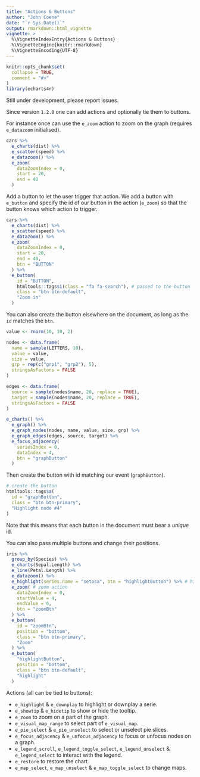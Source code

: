 ```yaml
---
title: "Actions & Buttons"
author: "John Coene"
date: "`r Sys.Date()`"
output: rmarkdown::html_vignette
vignette: >
  %\VignetteIndexEntry{Actions & Buttons}
  %\VignetteEngine{knitr::rmarkdown}
  %\VignetteEncoding{UTF-8}
---
```


```r
knitr::opts_chunk$set(
  collapse = TRUE,
  comment = "#>"
)
library(echarts4r)
```

<span class="label label-warning"><i class="fa fa-warning"></i></span> Still under development, please report issues.

Since version `1.2.0` one can add actions and optionally tie them to buttons.

For instance once can use the `e_zoom` action to zoom on the graph (requires `e_datazoom` initialised).

```r
cars %>% 
  e_charts(dist) %>% 
  e_scatter(speed) %>% 
  e_datazoom() %>% 
  e_zoom(
    dataZoomIndex = 0,
    start = 20,
    end = 40
  ) 
```

Add a button to let the user trigger that action. We add a button with `e_button` and specify the id of our button in the action (`e_zoom`) so that the button knows which action to trigger.

```r
cars %>% 
  e_charts(dist) %>% 
  e_scatter(speed) %>% 
  e_datazoom() %>% 
  e_zoom(
    dataZoomIndex = 0,
    start = 20,
    end = 40,
    btn = "BUTTON"
  ) %>% 
  e_button(
    id = "BUTTON", 
    htmltools::tags$i(class = "fa fa-search"), # passed to the button
    class = "btn btn-default",
    "Zoom in"
  )
```

You can also create the button elsewhere on the document, as long as the `id` matches the `btn`.

```r
value <- rnorm(10, 10, 2)

nodes <- data.frame(
  name = sample(LETTERS, 10),
  value = value,
  size = value,
  grp = rep(c("grp1", "grp2"), 5),
  stringsAsFactors = FALSE
)

edges <- data.frame(
  source = sample(nodes$name, 20, replace = TRUE),
  target = sample(nodes$name, 20, replace = TRUE),
  stringsAsFactors = FALSE
)

e_charts() %>% 
  e_graph() %>% 
  e_graph_nodes(nodes, name, value, size, grp) %>% 
  e_graph_edges(edges, source, target) %>% 
  e_focus_adjacency(
    seriesIndex = 0,
    dataIndex = 4,
    btn = "graphButton"
  ) 
```

Then create the button with id matching our event (`graphButton`).

```r
# create the button
htmltools::tags$a(
  id = "graphButton",
  class = "btn btn-primary",
  "Highlight node #4"
)
```

<span class="label label-warning"><i class="fa fa-warning"></i></span> Note that this means that each button in the document must bear a *unique* id.

You can also pass multiple buttons and change their positions.

```r
iris %>% 
  group_by(Species) %>% 
  e_charts(Sepal.Length) %>% 
  e_line(Petal.Length) %>% 
  e_datazoom() %>% 
  e_highlight(series.name = "setosa", btn = "highlightButton") %>% # highlight action
  e_zoom( # zoom action
    dataZoomIndex = 0,
    startValue = 4,
    endValue = 6,
    btn = "zoomBtn"
  ) %>% 
  e_button(
    id = "zoomBtn",
    position = "bottom",
    class = "btn btn-primary",
    "Zoom"
  ) %>% 
  e_button(
    "highlightButton",
    position = "bottom",
    class = "btn btn-default",
    "highlight"
  )
```

Actions (all can be tied to buttons):

- `e_highlight` & `e_downplay` to highlight or downplay a serie.
- `e_showtip` & `e_hidetip` to show or hide the tooltip.
- `e_zoom` to zoom on a part of the graph.
- `e_visual_map_range` to select part of `e_visual_map`.
- `e_pie_select` & `e_pie_unselect` to select or unselect pie slices.
- `e_focus_adjacency` & `e_unfocus_adjacency` to focus or unfocus nodes on a graph.
- `e_legend_scroll`, `e_legend_toggle_select`, `e_legend_unselect` & `e_legend_select` to interact with the legend.
- `e_restore` to restore the chart.
- `e_map_select`, `e_map_unselect` & `e_map_toggle_select` to change maps.
